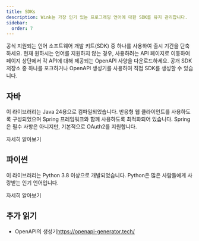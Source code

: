 ```yaml
---
title: SDKs
description: Wink는 가장 인기 있는 프로그래밍 언어에 대한 SDK를 유지 관리합니다.
sidebar:
  order: 7
---
```


공식 지원되는 언어 소프트웨어 개발 키트(SDK) 중 하나를 사용하여 출시 기간을 단축하세요.
현재 원하시는 언어를 지원하지 않는 경우, 사용하려는 API 페이지로 이동하여 페이지 상단에서 각 API에 대해 제공되는 OpenAPI 사양을 다운로드하세요. 공개 SDK 저장소 중 하나를 포크하거나 OpenAPI 생성기를 사용하여 직접 SDK를 생성할 수 있습니다.

## 자바

이 라이브러리는 Java 24용으로 컴파일되었습니다. 반응형 웹 클라이언트를 사용하도록 구성되었으며 Spring 프레임워크와 함께 사용하도록 최적화되어 있습니다. Spring은 필수 사항은 아니지만, 기본적으로 OAuth2를 지원합니다.

<LinkButton href="https://github.com/wink-travel/wink-sdk-java" variant="secondary" icon="external">
  자세히 알아보기
</LinkButton>


## 파이썬

이 라이브러리는 Python 3.8 이상으로 개발되었습니다. Python은 많은 사람들에게 사랑받는 인기 언어입니다.

<LinkButton href="https://github.com/wink-travel/wink-sdk-python" variant="secondary" icon="external">
  자세히 알아보기
</LinkButton>


## 추가 읽기

* OpenAPI의 생성기<https://openapi-generator.tech/>


